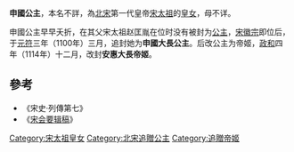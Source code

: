 {{Otheruses|subject=宋太祖女申國公主|other=宋太宗女申國公主|卫国大长公主}}
{{東亞女性歷史人物
| 名稱=申國公主/安惠帝姬
| 身份=[[宋朝|宋朝]]公主
| 畫像=
| 說明=
| 姓=赵
| 名=
| 封爵=[[公主|公主]]
| 位號=
| 封號=申國公主
| 出生年=
| 逝世年=
| 諡號=
| 墳墓=
| 父親=[[宋太祖|宋太祖]]
| 同胞兄弟=
| 母親=
|}}
'''申國公主'''，本名不詳，為[[北宋|北宋]]第一代皇帝[[宋太祖|宋太祖]]的[[皇女|皇女]]，母不详。

申國公主早早夭折，在其父宋太祖赵匡胤在位时没有被封为[[公主|公主]]，[[宋徽宗|宋徽宗]]即位后，于[[元符|元符]]三年（1100年）三月，追封她为'''申國大長公主'''。后改公主为帝姬，[[政和|政和]]四年（1114年）十二月，改封'''安惠大長帝姬'''。

==參考==
*《宋史·列傳第七》
*《[[宋会要辑稿|宋会要辑稿]]》

[[Category:宋太祖皇女|Category:宋太祖皇女]]
[[Category:北宋追贈公主|Category:北宋追贈公主]]
[[Category:追贈帝姬|Category:追贈帝姬]]